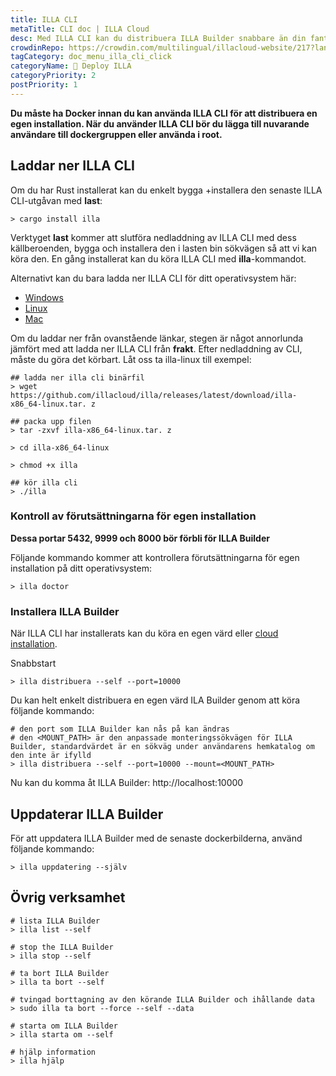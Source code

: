 ```yaml
---
title: ILLA CLI
metaTitle: CLI doc | ILLA Cloud
desc: Med ILLA CLI kan du distribuera ILLA Builder snabbare än din fantasi.
crowdinRepo: https://crowdin.com/multilingual/illacloud-website/217?languages=sv&filter=basic&value=0
tagCategory: doc_menu_illa_cli_click
categoryName: 👷 Deploy ILLA
categoryPriority: 2
postPriority: 1
---
```


**Du måste ha Docker innan du kan använda ILLA CLI för att distribuera en egen installation. När du använder ILLA CLI bör du lägga till nuvarande användare till dockergruppen eller använda i root.**

## Laddar ner ILLA CLI

Om du har Rust installerat kan du enkelt bygga +installera den senaste ILLA CLI-utgåvan med **last**:

```
> cargo install illa
```

Verktyget **last** kommer att slutföra nedladdning av ILLA CLI med dess källberoenden, bygga och installera den i lasten bin sökvägen så att vi kan köra den.
En gång installerat kan du köra ILLA CLI med **illa**-kommandot.

Alternativt kan du bara ladda ner ILLA CLI för ditt operativsystem här:

-   [Windows](https://github.com/illacloud/illa/releases/latest/download/illa-x86_64-win.zip)
-   [Linux](https://github.com/illacloud/illa/releases/latest/download/illa-x86_64-linux.tar.gz)
-   [Mac](https://github.com/illacloud/illa/releases/latest/download/illa-x86_64-macos.tar.gz)

Om du laddar ner från ovanstående länkar, stegen är något annorlunda jämfört med att ladda ner ILLA CLI från **frakt**. Efter nedladdning av CLI, måste du göra det körbart. Låt oss ta illa-linux till exempel:

```
## ladda ner illa cli binärfil
> wget https://github.com/illacloud/illa/releases/latest/download/illa-x86_64-linux.tar. z

## packa upp filen
> tar -zxvf illa-x86_64-linux.tar. z

> cd illa-x86_64-linux

> chmod +x illa

## kör illa cli
> ./illa

```

### Kontroll av förutsättningarna för egen installation

**Dessa portar 5432, 9999 och 8000 bör förbli för ILLA Builder**

Följande kommando kommer att kontrollera förutsättningarna för egen installation på ditt operativsystem:

```
> illa doctor
```

### Installera ILLA Builder

När ILLA CLI har installerats kan du köra en egen värd eller [cloud installation](https://cloud.illacloud.com/).

Snabbstart

```
> illa distribuera --self --port=10000
```

Du kan helt enkelt distribuera en egen värd ILA Builder genom att köra följande kommando:

```
# den port som ILLA Builder kan nås på kan ändras
# den <MOUNT_PATH> är den anpassade monteringssökvägen för ILLA Builder, standardvärdet är en sökväg under användarens hemkatalog om den inte är ifylld
> illa distribuera --self --port=10000 --mount=<MOUNT_PATH>
```

Nu kan du komma åt ILLA Builder: http://localhost:10000

## Uppdaterar ILLA Builder

För att uppdatera ILLA Builder med de senaste dockerbilderna, använd följande kommando:

```
> illa uppdatering --själv
```

## Övrig verksamhet

```
# lista ILLA Builder
> illa list --self

# stop the ILLA Builder
> illa stop --self

# ta bort ILLA Builder
> illa ta bort --self

# tvingad borttagning av den körande ILLA Builder och ihållande data
> sudo illa ta bort --force --self --data

# starta om ILLA Builder
> illa starta om --self

# hjälp information
> illa hjälp
```
